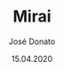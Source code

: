 ---
title: Mirai
type: article
author: José Donato
file: /CDIS_CS3.pdf
snippet: Mirai case study. The malicious botnet (of IoT devices) that was powerful enough to take down any website in the internet.
date: '15.04.2020'
---